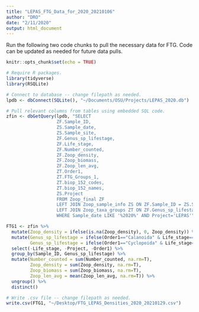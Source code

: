 ```yaml
---
title: "LEPAS_FTG_Data_for_2020_20210106"
author: "DRO"
date: "2/11/2020"
output: html_document
---
```


Run the following two code chunks to pull the necessary data for FTG. Code can be updated as needed for future data pulls.

```r

knitr::opts_chunk$set(echo = TRUE)

# Require R packages.
library(tidyverse)
library(RSQLite)

# Connect to database -- change filepath as needed.
lpdb <- dbConnect(SQLite(), "~/Documents/OSU/Projects/LEPAS_2020.db")

# Pull relevant columns from tables using embedded SQL code.
zfin <- dbGetQuery(lpdb, "SELECT 
                   ZF.Sample_ID,
                   ZS.Sample_date,
                   ZS.Sample_site,
                   ZF.Genus_sp_lifestage,
                   ZF.Life_stage,
                   ZF.Number_counted,
                   ZF.Zoop_density,
                   ZF.Zoop_biomass,
                   ZF.Zoop_len_avg,
                   ZT.Order1,
                   ZT.FTG_Groups_1,  
                   ZT.biop_152_codes,
                   ZT.biop_152_names,
                   ZS.Project
                   FROM Zoop_final ZF
                   LEFT JOIN Zoop_sample_info ZS ON ZF.Sample_ID = ZS.Sample_ID
                   LEFT JOIN Zoop_taxa_groups ZT ON ZF.Genus_sp_lifestage = ZT.Genus_sp_lifestage
                   WHERE Sample_date LIKE '%2020%' AND Project='LEPAS'")

```


```r

FTG1 <- zfin %>% 
  mutate(Zoop_density = ifelse(is.na(Zoop_density), 0, Zoop_density)) %>% 
  mutate(Genus_sp_lifestage = ifelse(Order1=="Calanoida" & Life_stage=="Younger", "Calanoida_immature", Genus_sp_lifestage),
         Genus_sp_lifestage = ifelse(Order1=="Cyclopoida" & Life_stage=="Younger", "Cyclopoida_immature", Genus_sp_lifestage)) %>% 
  select(-Life_stage, -Project, -Order1) %>% 
  group_by(Sample_ID, Genus_sp_lifestage) %>% 
  mutate(Number_counted = sum(Number_counted, na.rm=T),
         Zoop_density = sum(Zoop_density, na.rm=T),
         Zoop_biomass = sum(Zoop_biomass, na.rm=T),
         Zoop_len_avg = mean(Zoop_len_avg, na.rm=T)) %>% 
  ungroup() %>% 
  distinct()

# Write .csv file -- change filepath as needed.
write.csv(FTG1, "~/Desktop/FTG_LEPAS_Densities_2020_20210129.csv")

```





